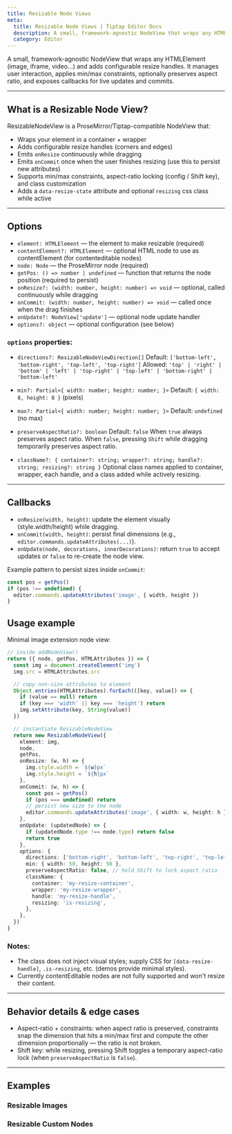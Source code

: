 ```yaml
---
title: Resizable Node Views
meta:
  title: Resizable Node Views | Tiptap Editor Docs
  description: A small, framework-agnostic NodeView that wraps any HTMLElement and adds configurable resize handles.
  category: Editor
---
```



A small, framework-agnostic NodeView that wraps any HTMLElement (image, iframe, video…) and adds configurable resize handles. It manages user interaction, applies min/max constraints, optionally preserves aspect ratio, and exposes callbacks for live updates and commits.

---

## What is a Resizable Node View?

ResizableNodeView is a ProseMirror/Tiptap-compatible NodeView that:

- Wraps your element in a container + wrapper
- Adds configurable resize handles (corners and edges)
- Emits `onResize` continuously while dragging
- Emits `onCommit` once when the user finishes resizing (use this to persist new attributes)
- Supports min/max constraints, aspect-ratio locking (config / Shift key), and class customization
- Adds a `data-resize-state` attribute and optional `resizing` css class while active

---

## Options

- `element: HTMLElement` — the element to make resizable (required)
- `contentElement?: HTMLElement` — optional HTML node to use as contentElement (for contenteditable nodes)
- `node: Node` — the ProseMirror node (required)
- `getPos: () => number | undefined` — function that returns the node position (required to persist)
- `onResize?: (width: number, height: number) => void` — optional, called continuously while dragging
- `onCommit: (width: number, height: number) => void` — called once when the drag finishes
- `onUpdate?: NodeView['update']` — optional node update handler
- `options?: object` — optional configuration (see below)

### `options` properties:

- `directions?: ResizableNodeViewDirection[]`
  Default: `['bottom-left', 'bottom-right', 'top-left', 'top-right']`
  Allowed: `'top' | 'right' | 'bottom' | 'left' | 'top-right' | 'top-left' | 'bottom-right' | 'bottom-left'`

- `min?: Partial<{ width: number; height: number; }>`
  Default: `{ width: 8, height: 8 }` (pixels)

- `max?: Partial<{ width: number; height: number; }>`
  Default: `undefined` (no max)

- `preserveAspectRatio?: boolean`
  Default: `false`
  When `true` always preserves aspect ratio. When `false`, pressing `Shift` while dragging temporarily preserves aspect ratio.

- `className?: { container?: string; wrapper?: string; handle?: string; resizing?: string }`
  Optional class names applied to container, wrapper, each handle, and a class added while actively resizing.

---

## Callbacks

- `onResize(width, height)`: update the element visually (style.width/height) while dragging.
- `onCommit(width, height)`: persist final dimensions (e.g., `editor.commands.updateAttributes(...)`).
- `onUpdate(node, decorations, innerDecorations)`: return `true` to accept updates or `false` to re-create the node view.

Example pattern to persist sizes inside `onCommit`:

```ts
const pos = getPos()
if (pos !== undefined) {
  editor.commands.updateAttributes('image', { width, height })
}
```

## Usage example

Minimal image extension node view:

```ts
// inside addNodeView()
return ({ node, getPos, HTMLAttributes }) => {
  const img = document.createElement('img')
  img.src = HTMLAttributes.src

  // copy non-size attributes to element
  Object.entries(HTMLAttributes).forEach(([key, value]) => {
    if (value == null) return
    if (key === 'width' || key === 'height') return
    img.setAttribute(key, String(value))
  })

  // instantiate ResizableNodeView
  return new ResizableNodeView({
    element: img,
    node,
    getPos,
    onResize: (w, h) => {
      img.style.width = `${w}px`
      img.style.height = `${h}px`
    },
    onCommit: (w, h) => {
      const pos = getPos()
      if (pos === undefined) return
      // persist new size to the node
      editor.commands.updateAttributes('image', { width: w, height: h })
    },
    onUpdate: (updatedNode) => {
      if (updatedNode.type !== node.type) return false
      return true
    },
    options: {
      directions: ['bottom-right', 'bottom-left', 'top-right', 'top-left'],
      min: { width: 50, height: 50 },
      preserveAspectRatio: false, // hold Shift to lock aspect ratio
      className: {
        container: 'my-resize-container',
        wrapper: 'my-resize-wrapper',
        handle: 'my-resize-handle',
        resizing: 'is-resizing',
      },
    },
  })
}
```

### Notes:

- The class does not inject visual styles; supply CSS for `[data-resize-handle]`, `.is-resizing`, etc. (demos provide minimal styles).
- Currently contentEditable nodes are not fully supported and won't resize their content.

---

## Behavior details & edge cases

- Aspect-ratio + constraints: when aspect ratio is preserved, constraints snap the dimension that hits a min/max first and compute the other dimension proportionally — the ratio is not broken.
- Shift key: while resizing, pressing Shift toggles a temporary aspect-ratio lock (when `preserveAspectRatio` is `false`).

---

## Examples

### Resizable Images

<CodeDemo path="/Examples/ResizableImages" />

### Resizable Custom Nodes

<CodeDemo path="/Examples/ResizableNodes" />
